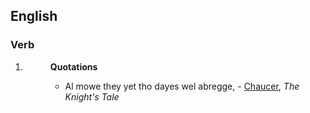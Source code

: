 ==English==

===Verb===
# {{obsolete}} {{alternative form of|[[abridge]]}} 
#:'''Quotations'''
#:*Al mowe they yet tho dayes wel abregge, - [[w:Chaucer|Chaucer]], ''The Knight's Tale''